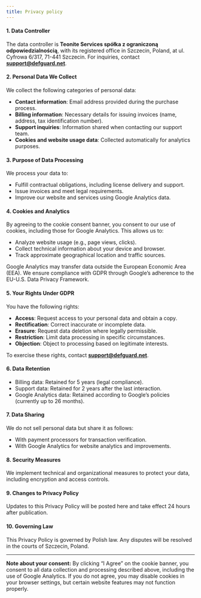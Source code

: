 ```yaml
---
title: Privacy policy
---
```


#### 1. **Data Controller**

The data controller is **Teonite Services spółka z ograniczoną odpowiedzialnością**, with its registered office in Szczecin, Poland, at ul. Cyfrowa 6/317, 71-441 Szczecin. For inquiries, contact **support@defguard.net**.

#### 2. **Personal Data We Collect**

We collect the following categories of personal data:

- **Contact information**: Email address provided during the purchase process.
- **Billing information**: Necessary details for issuing invoices (name, address, tax identification number).
- **Support inquiries**: Information shared when contacting our support team.
- **Cookies and website usage data**: Collected automatically for analytics purposes.

#### 3. **Purpose of Data Processing**

We process your data to:

- Fulfill contractual obligations, including license delivery and support.
- Issue invoices and meet legal requirements.
- Improve our website and services using Google Analytics data.

#### 4. **Cookies and Analytics**

By agreeing to the cookie consent banner, you consent to our use of cookies, including those for Google Analytics. This allows us to:

- Analyze website usage (e.g., page views, clicks).
- Collect technical information about your device and browser.
- Track approximate geographical location and traffic sources.

Google Analytics may transfer data outside the European Economic Area (EEA). We ensure compliance with GDPR through Google’s adherence to the EU-U.S. Data Privacy Framework.

#### 5. **Your Rights Under GDPR**

You have the following rights:

- **Access**: Request access to your personal data and obtain a copy.
- **Rectification**: Correct inaccurate or incomplete data.
- **Erasure**: Request data deletion where legally permissible.
- **Restriction**: Limit data processing in specific circumstances.
- **Objection**: Object to processing based on legitimate interests.

To exercise these rights, contact **support@defguard.net**.

#### 6. **Data Retention**

- Billing data: Retained for 5 years (legal compliance).
- Support data: Retained for 2 years after the last interaction.
- Google Analytics data: Retained according to Google’s policies (currently up to 26 months).

#### 7. **Data Sharing**

We do not sell personal data but share it as follows:

- With payment processors for transaction verification.
- With Google Analytics for website analytics and improvements.

#### 8. **Security Measures**

We implement technical and organizational measures to protect your data, including encryption and access controls.

#### 9. **Changes to Privacy Policy**

Updates to this Privacy Policy will be posted here and take effect 24 hours after publication.

#### 10. **Governing Law**

This Privacy Policy is governed by Polish law. Any disputes will be resolved in the courts of Szczecin, Poland.

---

**Note about your consent:**
By clicking “I Agree” on the cookie banner, you consent to all data collection and processing described above, including the use of Google Analytics. If you do not agree, you may disable cookies in your browser settings, but certain website features may not function properly.
